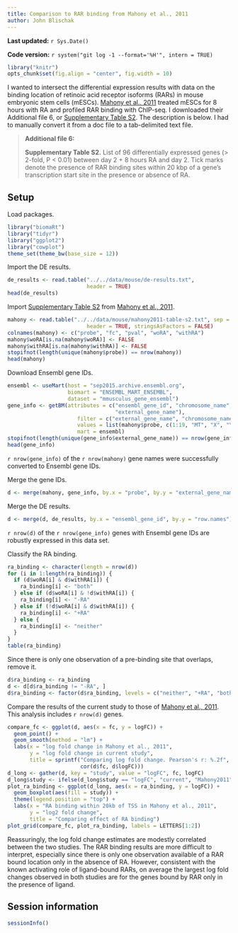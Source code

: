 ```yaml
---
title: Comparison to RAR binding from Mahony et al., 2011
author: John Blischak
---
```


**Last updated:** `r Sys.Date()`

**Code version:** `r system("git log -1 --format='%H'", intern = TRUE)`

```r
library("knitr")
opts_chunk$set(fig.align = "center", fig.width = 10)
```

I wanted to intersect the differential expression results with data on the binding location of retinoic acid receptor isoforms (RARs) in mouse embryonic stem cells (mESCs).
[Mahony et al., 2011][Mahony2011] treated mESCs for 8 hours with RA and profiled RAR binding with ChIP-seq.
I downloaded their Additional file 6, or [Supplementary Table S2][tableS2].
The description is below.
I had to manually convert it from a doc file to a tab-delimited text file.

[Mahony2011]: http://www.genomebiology.com/content/12/1/R2
[tableS2]: http://www.genomebiology.com/content/supplementary/gb-2011-12-1-r2-s6.doc

> **Additional file 6:**
>
> **Supplementary Table S2.** List of 96 differentially expressed genes (> 2-fold, P < 0.01) between day 2 + 8 hours RA and day 2. Tick marks denote the presence of RAR binding sites within 20 kbp of a gene's transcription start site in the presence or absence of RA. 

## Setup

Load packages.

```r
library("biomaRt")
library("tidyr")
library("ggplot2")
library("cowplot")
theme_set(theme_bw(base_size = 12))
```

Import the DE results.

```r
de_results <- read.table("../../data/mouse/de-results.txt",
                         header = TRUE)
head(de_results)
```

Import [Supplementary Table S2][tableS2] from [Mahony et al., 2011][Mahony2011].

```r
mahony <- read.table("../../data/mouse/mahony2011-table-s2.txt", sep = "\t",
                         header = TRUE, stringsAsFactors = FALSE)
colnames(mahony) <- c("probe", "fc", "pval", "woRA", "withRA")
mahony$woRA[is.na(mahony$woRA)] <- FALSE
mahony$withRA[is.na(mahony$withRA)] <- FALSE
stopifnot(length(unique(mahony$probe)) == nrow(mahony))
head(mahony)
```

Download Ensembl gene IDs.

```r
ensembl <- useMart(host = "sep2015.archive.ensembl.org",
                   biomart = "ENSEMBL_MART_ENSEMBL",
                   dataset = "mmusculus_gene_ensembl")
gene_info <- getBM(attributes = c("ensembl_gene_id", "chromosome_name",
                                  "external_gene_name"),
                      filter = c("external_gene_name", "chromosome_name"),
                      values = list(mahony$probe, c(1:19, "MT", "X", "Y")),
                      mart = ensembl)
stopifnot(length(unique(gene_info$external_gene_name)) == nrow(gene_info))
head(gene_info)
```

`r nrow(gene_info)` of the `r nrow(mahony)` gene names were successfully converted to Ensembl gene IDs.

Merge the gene IDs.

```r
d <- merge(mahony, gene_info, by.x = "probe", by.y = "external_gene_name")
```

Merge the DE results.

```r
d <- merge(d, de_results, by.x = "ensembl_gene_id", by.y = "row.names")
```

`r nrow(d)` of the `r nrow(gene_info)` genes with Ensembl gene IDs are robustly expressed in this data set.

Classify the RA binding.

```r
ra_binding <- character(length = nrow(d))
for (i in 1:length(ra_binding)) {
  if (d$woRA[i] & d$withRA[i]) {
    ra_binding[i] <- "both"
  } else if (d$woRA[i] & !d$withRA[i]) {
    ra_binding[i] <- "-RA"
  } else if (!d$woRA[i] & d$withRA[i]) {
    ra_binding[i] <- "+RA"
  } else {
    ra_binding[i] <- "neither"
  }
}
table(ra_binding)
```

Since there is only one observation of a pre-binding site that overlaps, remove it.

```r
d$ra_binding <- ra_binding
d <- d[d$ra_binding != "-RA", ]
d$ra_binding <- factor(d$ra_binding, levels = c("neither", "+RA", "both"))
```


Compare the results of the current study to those of [Mahony et al., 2011][Mahony2011].
This analysis includes `r nrow(d)` genes.

```r
compare_fc <- ggplot(d, aes(x = fc, y = logFC)) +
  geom_point() +
  geom_smooth(method = "lm") +
  labs(x = "log fold change in Mahony et al., 2011",
       y = "log fold change in current study",
       title = sprintf("Comparing log fold change. Pearson's r: %.2f",
                       cor(d$fc, d$logFC)))
d_long <- gather(d, key = "study", value = "logFC", fc, logFC)
d_long$study <- ifelse(d_long$study == "logFC", "current", "Mahony2011")
plot_ra_binding <- ggplot(d_long, aes(x = ra_binding, y = logFC)) +
  geom_boxplot(aes(fill = study)) +
  theme(legend.position = "top") +
  labs(x = "RA binding within 20kb of TSS in Mahony et al., 2011",
       y = "log2 fold change",
       title = "Comparing effect of RA binding")
plot_grid(compare_fc, plot_ra_binding, labels = LETTERS[1:2])
```

Reassuringly, the log fold change estimates are modestly correlated between the two studies.
The RAR binding results are more difficult to interpret, especially since there is only one observation available of a RAR bound location only in the absence of RA.
However, consistent with the known activating role of ligand-bound RARs, on average the largest log fold changes observed in both studies are for the genes bound by RAR only in the presence of ligand.

## Session information

```r
sessionInfo()
```
